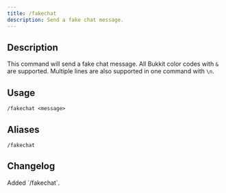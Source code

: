 ```yaml
---
title: /fakechat
description: Send a fake chat message.
---
```


## Description

This command will send a fake chat message. All Bukkit color codes with `&` are supported. Multiple lines are also supported in one command with `\n`.

## Usage

`/fakechat <message>`

## Aliases

`/fakechat`

## Changelog

<Steps>
    <Step title="Before Full Release" icon="code-branch">
        Added `/fakechat`.
    </Step>
</Steps>
